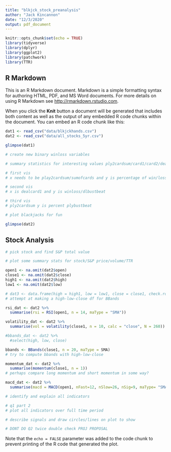```yaml
---
title: "blkjck_stock_preanalysis"
author: "Jack Kincannon"
date: "12/3/2020"
output: pdf_document
---
```


```r
knitr::opts_chunk$set(echo = TRUE)
library(tidyverse)
library(dplyr)
library(ggplot2)
library(patchwork)
library(TTR)
```

## R Markdown

This is an R Markdown document. Markdown is a simple formatting syntax for authoring HTML, PDF, and MS Word documents. For more details on using R Markdown see <http://rmarkdown.rstudio.com>.

When you click the **Knit** button a document will be generated that includes both content as well as the output of any embedded R code chunks within the document. You can embed an R code chunk like this:

```r
dat1 <- read_csv("data/blkjckhands.csv")
dat2 <- read_csv("data/all_stocks_5yr.csv")
```

```r
glimpse(dat1)
```

```r
# create new binary winloss variables 

# summary statistics for interesting values ply2cardsum/card1/card2/dealcard1/dealcard2/winloss/blkjack

# first vis
# x needs to be play2cardsum/sumofcards and y is percentage of win/loss

# second vis
# x is dealcard1 and y is winloss/dlbustbeat

# third vis 
# ply2cardsum y is percent plybustbeat

# plot blackjacks for fun 

```


```r
glimpse(dat2)
```
## Stock Analysis

```r
# pick stock and find S&P total value

# plot some summary stats for stock/S&P price/volume/TTR
```

```r
open1 <- na.omit(dat2$open)
close1 <- na.omit(dat2$close)
high1 <- na.omit(dat2$high)
low1 <- na.omit(dat2$low)

# dat3 <- data.frame(high = high1, low = low1, close = close1, check.rows = FALSE)
# attempt at making a high-low-close df for BBands

rsi_dat <- dat2 %>%
  summarise(rsi = RSI(open1, n = 14, maType = "SMA"))

volatility_dat <- dat2 %>%
  summarise(vol = volatility(close1, n = 10, calc = "close", N = 260))

#bbands_dat <- dat2 %>%
  #select(high, low, close)

bbands <- BBands(close1, n = 20, maType = SMA)
# try to compute bbands with high-low-close

momentum_dat <- dat2 %>%
  summarise(momentum(close1, n = 1))
# perhaps compare long momentum and short momentum in some way?

macd_dat <- dat2 %>%
  summarise(macd = MACD(open1, nFast=12, nSlow=26, nSig=9, maType= "SMA", percent = FALSE))
```

```r
# identify and explain all indicators 

# q1 part 2 
# plot all indicators over full time period

# describe signals and draw circles/lines on plot to show 

# DONT DO Q2 twice double check PROJ PROPOSAL
```

Note that the `echo = FALSE` parameter was added to the code chunk to prevent printing of the R code that generated the plot.
